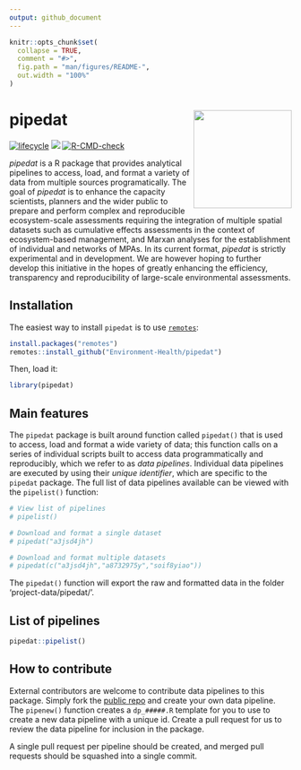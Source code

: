 ```yaml
---
output: github_document
---
```


<!-- README.md is generated from README.Rmd. Please edit that file -->

```r
knitr::opts_chunk$set(
  collapse = TRUE,
  comment = "#>",
  fig.path = "man/figures/README-",
  out.width = "100%"
)
```

# pipedat <a href='https://github.com/Ecosystem-Assessments/pipedat'><img src='man/figures/logo.png' align="right" height="175" /></a>

<!-- badges: start -->
<!-- [![Check package](https://github.com/inSileco/graphicsutils/actions/workflows/check-moreorless-standard.yaml/badge.svg)](https://github.com/inSileco/graphicsutils/actions/workflows/check-moreorless-standard.yaml) -->
<!-- [![codecov](https://codecov.io/gh/inSileco/graphicsutils/branch/master/graph/badge.svg)](https://codecov.io/gh/inSileco/graphicsutils) -->
[![lifecycle](https://img.shields.io/badge/lifecycle-experimental-orange.svg)](https://www.tidyverse.org/lifecycle/#preliminary)
![](https://img.shields.io/badge/status-preliminary-blue.svg)
[![R-CMD-check](https://github.com/Ecosystem-Assessments/pipedat/actions/workflows/R-CMD-check.yaml/badge.svg)](https://github.com/Ecosystem-Assessments/pipedat/actions/workflows/R-CMD-check.yaml)
<!-- badges: end -->

*pipedat* is a R package that provides analytical pipelines to access, load, and format a variety of data from multiple sources programatically. The goal of *pipedat* is to enhance the capacity scientists, planners and the wider public to prepare and perform complex and reproducible ecosystem-scale assessments requiring the integration of multiple spatial datasets such as cumulative effects assessments in the context of ecosystem-based management, and Marxan analyses for the establishment of individual and networks of MPAs. In its current format, *pipedat* is strictly experimental and in development. We are however hoping to further develop this initiative in the hopes of greatly enhancing the efficiency, transparency and reproducibility of large-scale environmental assessments. 

## Installation

The easiest way to install `pipedat` is to use [`remotes`](https://cran.r-project.org/package=remotes):

``` r
install.packages("remotes")
remotes::install_github("Environment-Health/pipedat")
```

Then, load it:

```r
library(pipedat)
```

## Main features 

The `pipedat` package is built around function called `pipedat()` that is used to access, load and format a wide variety of data; this function calls on a series of individual scripts built to access data programmatically and reproducibly, which we refer to as *data pipelines*. Individual data pipelines are executed by using their *unique identifier*, which are specific to the `pipedat` package. The full list of data pipelines available can be viewed with the `pipelist()` function: 

```r
# View list of pipelines 
# pipelist()

# Download and format a single dataset 
# pipedat("a3jsd4jh")

# Download and format multiple datasets
# pipedat(c("a3jsd4jh","a8732975y","soif8yiao"))
```

The `pipedat()` function will export the raw and formatted data in the folder 'project-data/pipedat/'.

## List of pipelines 

```r
pipedat::pipelist()
```

## How to contribute

External contributors are welcome to contribute data pipelines to this package. Simply fork the [public repo]() and create your own data pipeline. The `pipenew()` function creates a `dp_#####.R` template for you to use to create a new data pipeline with a unique id. Create a pull request for us to review the data pipeline for inclusion in the package. 

A single pull request per pipeline should be created, and merged pull requests should be squashed into a single commit.
